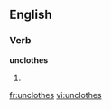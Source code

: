 
==English==

===Verb===
'''unclothes'''

# {{third-person singular of|[[unclothe]]}}

[[fr:unclothes]]
[[vi:unclothes]]